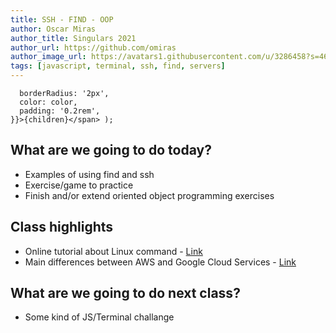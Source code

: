 ```yaml
---
title: SSH - FIND - OOP
author: Oscar Miras
author_title: Singulars 2021
author_url: https://github.com/omiras
author_image_url: https://avatars1.githubusercontent.com/u/3286458?s=460&v=4
tags: [javascript, terminal, ssh, find, servers]
---
```


      borderRadius: '2px',
      color: color,
      padding: '0.2rem',
    }}>{children}</span> );

## __<Highlight color="#ff8000">What are we going to do today?</Highlight>__


* Examples of using find and ssh
* Exercise/game to practice
* Finish and/or extend oriented object programming exercises


## __<Highlight color="#ff8000">Class highlights</Highlight>__

* Online tutorial about Linux command - [Link](https://labex.io/courses/linux-basic-commands-practice-online#)
* Main differences between AWS and Google Cloud Services - [Link](https://kinsta.com/es/blog/google-cloud-vs-aws/#por-qu-google-cloud-vs-amazon-web-services)

## __<Highlight color="#ff8000">What are we going to do next class?</Highlight>__

* Some kind of JS/Terminal challange



